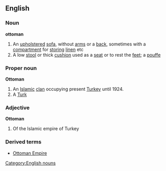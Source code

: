 ==English==
===Noun===
{{wikipediapar|ottoman (furniture)}}
'''ottoman'''
#An [[upholstered]] [[sofa]], without [[arm]]s or a [[back]], sometimes with a [[compartment]] for [[storing]] [[linen]] etc
#A low [[stool]] or thick [[cushion]] used as a [[seat]] or to rest the [[feet]]; a [[pouffe]]
===Proper noun===
'''Ottoman'''
#An [[Islamic]] [[clan]] occupying present [[Turkey]] until 1924.
#A [[Turk]]
===Adjective===
'''Ottoman'''
#Of the Islamic empire of Turkey
===Derived terms===
*[[Ottoman Empire]]
[[Category:English nouns]]
